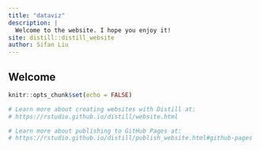 ```yaml
---
title: "dataviz"
description: |
  Welcome to the website. I hope you enjoy it!
site: distill::distill_website
author: Sifan Liu
---
```

## Welcome


```r
knitr::opts_chunk$set(echo = FALSE)

# Learn more about creating websites with Distill at:
# https://rstudio.github.io/distill/website.html

# Learn more about publishing to GitHub Pages at:
# https://rstudio.github.io/distill/publish_website.html#github-pages

```

